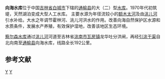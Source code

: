 {{Infobox Reservoir 
|name                     = 向海水库
|nickname                 =  莫莫格
|image                    = 
|image_caption            = 
|map                      = 
|map_caption              = 
|pushpin_map              = China Jilin
|pushpin_map_caption      = 向海水库在吉林的位置
|code                     = BAB10L00231
|class                    = 大（二）型[[水库|水库]]
|location_of_reservoir    = [[吉林省|吉林省]][[通榆县|通榆县]] 
|location_of_dam          = 
|inflow                   = [[额木太河|额木太河]]及由[[洮儿河|洮儿河]]引水
|outflow                  = [[霍林河|霍林河]]
|catchment_area           =  
|reservoir_area           = 
|mean_depth               = 
|maximum_depth            = 
|flood_level              = 
|normal_water_level       = 
|dead_water_level         = 
|water_quality            = 
|island                   = 
|maximum_storage_capacity = 2.35 亿
|normal_storage_capacity  = 
|dead_storage_capacity    =  
|type_of_dam              = 
|elevation_of_dam         = 
|height_of_dam            = 
|length_of_dam            = 
|width_of_dam             = 
|installed_capacity       = 
|irrigated_area           = 
|start                    = 
|complete                 = 
|cost                     = 
|emigrate                 = 
|latd =  45.0510063
|latm =  
|lats =  
|latNS = 
|longd =  122.3024516
|longm =  
|longs =  
|longEW = 
|website = 
|footnotes = <ref>[http://www.tsdh.net/水利文献汇编/PDF文档/中国水库名称代码.pdf 中国水库名称代码]{{dead link|date=2017年12月 |bot=InternetArchiveBot |fix-attempted=yes }}</ref><ref>[http://www.slwr.gov.cn/slwlyjj/slwslgc/#8 松辽水利网] {{webarchive|url=https://web.archive.org/web/20090624084357/http://www.slwr.gov.cn/slwlyjj/slwslgc/ |date=2009-06-24 }}</ref>
}}
'''向海水库'''位于中国[[吉林省|吉林省]][[白城市|白城市]]下辖的[[通榆县|通榆县]]的大（二）型[[水库|水库]]。1970年代初筑堤，天然湖泊变成大型人工水库。 主要水源为年径流较小的[[额木太河|额木太河]]及由[[洮儿河|洮儿河]]引水补给。大水之年调节霍林河、洮儿河洪水的作用。改善向海自然保护区水源和水质条件，发展水产养殖，有效保护湿地，改善该地区生态环境。

[[察尔森水库|察尔森水库]]通过[[洮儿河|洮儿河]]河道至吉林省[[洮南市|洮南市]][[瓦房镇|瓦房镇]]龙华吐分洪闸，再经[[引洮干渠|引洮干渠]]自北向南至[[通榆县|通榆县]]向海水库，线路全长192公里。
==参考文献==
{{reflist}}

[[Category:白城水库|Y]]
[[Category:通榆县|Y]]